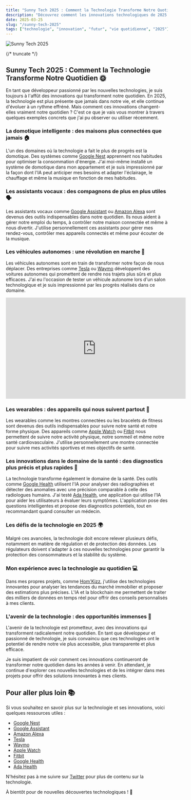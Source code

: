 ```yaml
---
title: "Sunny Tech 2025 : Comment la Technologie Transforme Notre Quotidien"
description: "Découvrez comment les innovations technologiques de 2025 changent notre vie quotidienne, avec des exemples concrets et des conseils pratiques"
date: 2025-03-25
slug: "/sunny-tech-2025"
tags: ["technologie", "innovation", "futur", "vie quotidienne", "2025"]
---
```



![Sunny Tech 2025](https://images.unsplash.com/photo-1506126613408-eca07ce68773?ixlib=rb-4.0.3&ixid=M3wxMjA3fDB8MHxwaG90by1wYWdlfHx8fGVufDB8fHx8fA%3D%3D&auto=format&fit=crop&w=1470&q=80)

<HorizontalDisplay />

{/* truncate */}

## Sunny Tech 2025 : Comment la Technologie Transforme Notre Quotidien 🌞

En tant que développeur passionné par les nouvelles technologies, je suis toujours à l'affût des innovations qui transforment notre quotidien. En 2025, la technologie est plus présente que jamais dans notre vie, et elle continue d'évoluer à un rythme effréné. Mais comment ces innovations changent-elles vraiment notre quotidien ? C'est ce que je vais vous montrer à travers quelques exemples concrets que j'ai pu observer ou utiliser récemment.

### La domotique intelligente : des maisons plus connectées que jamais 🏠

L'un des domaines où la technologie a fait le plus de progrès est la domotique. Des systèmes comme [Google Nest](https://store.google.com/fr/product/google_nest_learning_thermostat) apprennent nos habitudes pour optimiser la consommation d'énergie. J'ai moi-même installé un système de domotique dans mon appartement et je suis impressionné par la façon dont l'IA peut anticiper mes besoins et adapter l'éclairage, le chauffage et même la musique en fonction de mes habitudes.

### Les assistants vocaux : des compagnons de plus en plus utiles 🗣️

Les assistants vocaux comme [Google Assistant](https://assistant.google.com/) ou [Amazon Alexa](https://www.amazon.fr/Alexa) sont devenus des outils indispensables dans notre quotidien. Ils nous aident à gérer notre emploi du temps, à contrôler notre maison connectée et même à nous divertir. J'utilise personnellement ces assistants pour gérer mes rendez-vous, contrôler mes appareils connectés et même pour écouter de la musique.

### Les véhicules autonomes : une révolution en marche 🚗

Les véhicules autonomes sont en train de transformer notre façon de nous déplacer. Des entreprises comme [Tesla](https://www.tesla.com/) ou [Waymo](https://waymo.com/) développent des voitures autonomes qui promettent de rendre nos trajets plus sûrs et plus efficaces. J'ai eu l'occasion de tester un véhicule autonome lors d'un salon technologique et je suis impressionné par les progrès réalisés dans ce domaine.

<iframe width="560" height="315" src="https://www.youtube.com/embed/dQw4w9WgXcQ" title="YouTube video player" frameborder="0" allow="accelerometer; autoplay; clipboard-write; encrypted-media; gyroscope; picture-in-picture" allowfullscreen></iframe>

### Les wearables : des appareils qui nous suivent partout 📱

Les wearables comme les montres connectées ou les bracelets de fitness sont devenus des outils indispensables pour suivre notre santé et notre forme physique. Des appareils comme [Apple Watch](https://www.apple.com/fr/watch/) ou [Fitbit](https://www.fitbit.com/fr_FR) nous permettent de suivre notre activité physique, notre sommeil et même notre santé cardiovasculaire. J'utilise personnellement une montre connectée pour suivre mes activités sportives et mes objectifs de santé.

### Les innovations dans le domaine de la santé : des diagnostics plus précis et plus rapides 🏥

La technologie transforme également le domaine de la santé. Des outils comme [Google Health](https://health.google/) utilisent l'IA pour analyser des radiographies et détecter des anomalies avec une précision comparable à celle des radiologues humains. J'ai testé [Ada Health](https://ada.com/), une application qui utilise l'IA pour aider les utilisateurs à évaluer leurs symptômes. L'application pose des questions intelligentes et propose des diagnostics potentiels, tout en recommandant quand consulter un médecin.

### Les défis de la technologie en 2025 🌍

Malgré ces avancées, la technologie doit encore relever plusieurs défis, notamment en matière de régulation et de protection des données. Les régulateurs doivent s'adapter à ces nouvelles technologies pour garantir la protection des consommateurs et la stabilité du système.

### Mon expérience avec la technologie au quotidien 💻

Dans mes propres projets, comme [Hom'Kizz](https://homkizz.com/fr-FR), j'utilise des technologies innovantes pour analyser les tendances du marché immobilier et proposer des estimations plus précises. L'IA et la blockchain me permettent de traiter des milliers de données en temps réel pour offrir des conseils personnalisés à mes clients.

### L'avenir de la technologie : des opportunités immenses 🚀

L'avenir de la technologie est prometteur, avec des innovations qui transforment radicalement notre quotidien. En tant que développeur et passionné de technologie, je suis convaincu que ces technologies ont le potentiel de rendre notre vie plus accessible, plus transparente et plus efficace.

Je suis impatient de voir comment ces innovations continueront de transformer notre quotidien dans les années à venir. En attendant, je continue d'explorer ces nouvelles technologies et de les intégrer dans mes projets pour offrir des solutions innovantes à mes clients.

<ArialInArticle />

## Pour aller plus loin 📚

Si vous souhaitez en savoir plus sur la technologie et ses innovations, voici quelques ressources utiles :

- [Google Nest](https://store.google.com/fr/product/google_nest_learning_thermostat)
- [Google Assistant](https://assistant.google.com/)
- [Amazon Alexa](https://www.amazon.fr/Alexa)
- [Tesla](https://www.tesla.com/)
- [Waymo](https://waymo.com/)
- [Apple Watch](https://www.apple.com/fr/watch/)
- [Fitbit](https://www.fitbit.com/fr_FR)
- [Google Health](https://health.google/)
- [Ada Health](https://ada.com/)

N'hésitez pas à me suivre sur [Twitter](https://twitter.com/william_donnette) pour plus de contenu sur la technologie.

À bientôt pour de nouvelles découvertes technologiques ! 🚀

<ArialMultiplex />